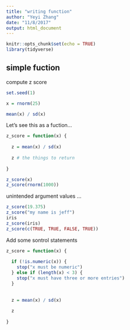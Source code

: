 ```yaml
---
title: "writing function"
author: "Yeyi Zhang"
date: "11/8/2017"
output: html_document
---
```


```r
knitr::opts_chunk$set(echo = TRUE)
library(tidyverse)
```

## simple fuction

compute z score

```r

set.seed(1)

x = rnorm(25)

mean(x) / sd(x)
```

Let's see this as a fuction...

```r

z_score = function(x) {
  
  z = mean(x) / sd(x)
  
  z # the things to return
  
}

z_score(x)
z_score(rnorm(1000))

```

unintended argument values ...

```r
z_score(19.375)
z_score("my name is jeff")
iris
z_score(iris)
z_score(c(TRUE, TRUE, FALSE, TRUE))
```

Add some sontrol statements

```r
z_score = function(x) {
  
  if (!is.numeric(x)) {
    stop("x must be numeric")
  } else if (length(x) < 3) {
    stop("x must have three or more entries")
  }
    
  
  z = mean(x) / sd(x)
  
  z 
  
}
```





## 

```r


```



